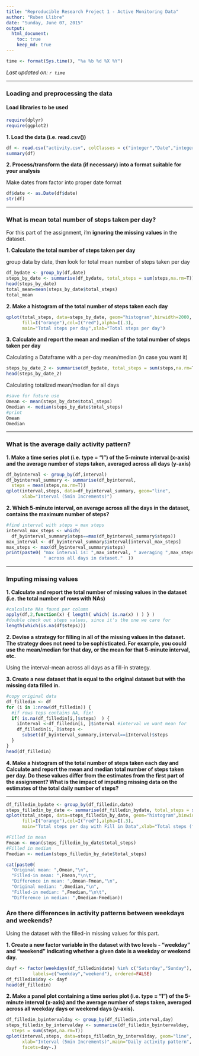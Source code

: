 ```yaml
---
title: "Reproducible Research Project 1 - Active Monitoring Data"
author: "Ruben Llibre"
date: "Sunday, June 07, 2015"
output: 
  html_document:
    toc: true
    keep_md: true
---
```

```r
time <- format(Sys.time(), "%a %b %d %X %Y")
```
*Last updated on: `r time`*

***



### Loading and preprocessing the data

#### Load libraries to be used
```r
require(dplyr)
require(ggplot2)
```

**1. Load the data (i.e. read.csv())**

```r
df <- read.csv("activity.csv", colClasses = c("integer","Date","integer"))
summary(df)
```

**2. Process/transform the data (if necessary) into a format suitable for your analysis**

Make dates from factor into proper date format
```r
df$date <- as.Date(df$date)
str(df)
```

***
### What is mean total number of steps taken per day?

For this part of the assignment, i'm **ignoring the missing values** in the dataset.

**1. Calculate the total number of steps taken per day**

group data by date, then look for total mean number of steps taken per day
```r
df_bydate <- group_by(df,date)
steps_by_date <- summarise(df_bydate, total_steps = sum(steps,na.rm=T))
head(steps_by_date)
total_mean=mean(steps_by_date$total_steps)
total_mean
```

**2. Make a histogram of the total number of steps taken each day**

```r
qplot(total_steps, data=steps_by_date, geom="histogram",binwidth=2000,
      fill=I("orange"),col=I("red"),alpha=I(.3),
      main="Total steps per day",xlab="Total steps per day")
```

**3. Calculate and report the mean and median of the total number of steps taken per day**

Calculating a Dataframe with a per-day mean/median (in case you want it)

```r
steps_by_date_2 <- summarise(df_bydate, total_steps = sum(steps,na.rm=T), median=median(steps,na.rm=T),mean=mean(steps,na.rm=T))
head(steps_by_date_2)
```

Calculating totalized mean/median for all days

```r
#save for future use
Omean <- mean(steps_by_date$total_steps)
Omedian <- median(steps_by_date$total_steps)
#print
Omean
Omedian
```
***

### What is the average daily activity pattern?

**1. Make a time series plot (i.e. type = "l") of the 5-minute interval (x-axis) and the average number of steps taken, averaged across all days (y-axis)**

```r
df_byinterval <- group_by(df,interval)
df_byinterval_summary <- summarise(df_byinterval, 
  steps = mean(steps,na.rm=T))
qplot(interval,steps, data=df_byinterval_summary, geom="line",
      xlab="Interval (5min Increments)")
```

**2. Which 5-minute interval, on average across all the days in the dataset, contains the maximum number of steps?**

```r
#find interval with steps = max steps
interval_max_steps <- which(
  df_byinterval_summary$steps==max(df_byinterval_summary$steps))
max_interval <- df_byinterval_summary$interval[interval_max_steps]
max_steps <- max(df_byinterval_summary$steps)
print(paste0( "max interval is: ",max_interval, " averaging ",max_steps, 
              " across all days in dataset."  ))
```

***

### Imputing missing values

**1. Calculate and report the total number of missing values in the dataset (i.e. the total number of rows with NAs)**

```r
#calculate NAs found per column
apply(df,2,function(x) { length( which( is.na(x) ) ) } )
#double check out steps values, since it's the one we care for
length(which(is.na(df$steps)))
```

**2. Devise a strategy for filling in all of the missing values in the dataset. The strategy does not need to be sophisticated. For example, you could use the mean/median for that day, or the mean for that 5-minute interval, etc.**

Using the interval-mean across all days as a fill-in strategy.

**3. Create a new dataset that is equal to the original dataset but with the missing data filled in.**

```r
#copy original data
df_filledin <- df
for (i in 1:nrow(df_filledin)) { 
  #if rows teps contains NA, fix!
  if( is.na(df_filledin[i,]$steps)  ) { 
    iInterval <-df_filledin[i, ]$interval #interval we want mean for
    df_filledin[i, ]$steps <- 
      subset(df_byinterval_summary,interval==iInterval)$steps
  }
} 
head(df_filledin)
```

**4. Make a histogram of the total number of steps taken each day and Calculate and report the mean and median total number of steps taken per day. Do these values differ from the estimates from the first part of the assignment? What is the impact of imputing missing data on the estimates of the total daily number of steps?**

***

```r
df_filledin_bydate <- group_by(df_filledin,date)
steps_filledin_by_date <- summarise(df_filledin_bydate, total_steps = sum(steps,na.rm=T))
qplot(total_steps, data=steps_filledin_by_date, geom="histogram",binwidth=2000,
      fill=I("orange"),col=I("red"),alpha=I(.3),
      main="Total steps per day with Fill in Data",xlab="Total steps (filled in) per day")

#Filled in mean
Fmean <- mean(steps_filledin_by_date$total_steps)
#Filled in median
Fmedian <- median(steps_filledin_by_date$total_steps)

cat(paste0(
  "Original mean: ",Omean,"\n",
  "Filled-in mean: ",Fmean,"\n\t",
  "Difference in mean: ",Omean-Fmean,"\n",
  "Original median: ",Omedian,"\n",
  "Filled-in median: ",Fmedian,"\n\t",
  "Difference in median: ",Omedian-Fmedian))
```

### Are there differences in activity patterns between weekdays and weekends?

Using the dataset with the filled-in missing values for this part.

**1. Create a new factor variable in the dataset with two levels - "weekday" and "weekend" indicating whether a given date is a weekday or weekend day.**

```r
dayf <- factor(weekdays(df_filledin$date) %in% c("Saturday","Sunday"), 
          labels=c("weekday","weekend"), ordered=FALSE)
df_filledin$day <- dayf
head(df_filledin)
```

**2. Make a panel plot containing a time series plot (i.e. type = "l") of the 5-minute interval (x-axis) and the average number of steps taken, averaged across all weekday days or weekend days (y-axis).**

```r
df_filledin_byintervalday <- group_by(df_filledin,interval,day)
steps_filledin_by_intervalday <- summarise(df_filledin_byintervalday, 
  steps = sum(steps,na.rm=T))
qplot(interval,steps, data=steps_filledin_by_intervalday, geom="line",
      xlab="Interval (5min Increments)",main="Daily activity pattern",
      facets=day~.)
```